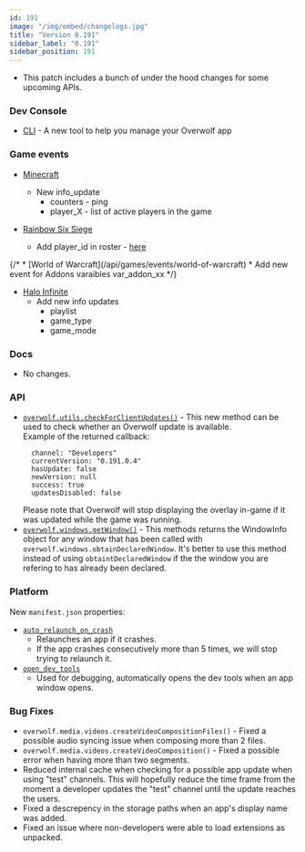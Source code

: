 ```yaml
---
id: 191
image: "/img/embed/changelogs.jpg"
title: "Version 0.191"
sidebar_label: "0.191"
sidebar_position: 191
---
```


* This patch includes a bunch of under the hood changes for some upcoming APIs.

### Dev Console
* <a href="https://www.npmjs.com/package/@overwolf/ow-cli/" target="_blank">CLI</a> - A new tool to help you manage your Overwolf app

### Game events

 * [Minecraft](/api/games/events/minecraft)
   * New info_update
     * counters - ping
     * player_X - list of active players in the game

 * [Rainbow Six Siege](/api/games/events/rainbow-six-siege)
   * Add player_id in roster - [here](/api/games/events/rainbow-six-siege#roster)

<div>{/* * [World of Warcraft](/api/games/events/world-of-warcraft)
  * Add new event for Addons varaibles var_addon_xx */} </div>

 * [Halo Infinite](/api/games/events/halo-infinite)
   * Add new info updates
      * playlist
      * game_type
      * game_mode

### Docs

* No changes.

### API
- [`overwolf.utils.checkForClientUpdates()`](/api/utils) - This new method can be used to check whether an Overwolf update is available.  
 Example of the returned callback: 
    ```
      channel: "Developers"
      currentVersion: "0.191.0.4"
      hasUpdate: false
      newVersion: null
      success: true
      updatesDisabled: false
    ```
    Please note that Overwolf will stop displaying the overlay in-game if it was updated while the game was running.
 -   [`overwolf.windows.getWindow()`](/api/windows) - This methods returns 
 the WindowInfo object for any window that has been called with `overwolf.windows.obtainDeclaredWindow`. It's better to use this method instead of using 
 `obtaintDeclaredWindow` if the the window you are refering to has already
been declared.

### Platform
New `manifest.json` properties:
 - [`auto_relaunch_on_crash`](/api/manifest#auto_relaunch_on_crash)
   - Relaunches an app if it crashes.
   - If the app crashes consecutively more than 5 times, we will stop trying to relaunch it.
 - [`open_dev_tools`](/api/manifest#open_dev_tools)
   - Used for debugging, automatically opens the dev tools when an app window opens. 

### Bug Fixes
- `overwolf.media.videos.createVideoCompositionFiles()` - Fixed a possible audio
syncing issue when composing more than 2 files.
- `overwolf.media.videos.createVideoComposition()` - Fixed a possible error when
having more than two segments.
- Reduced internal cache when checking for a possible app update when using 
"test" channels. This will hopefully reduce the time frame from the moment a developer updates
the "test" channel until the update reaches the users.
- Fixed a descrepency in the storage paths when an app's display name was added.
- Fixed an issue where non-developers were able to load extensions as unpacked.

